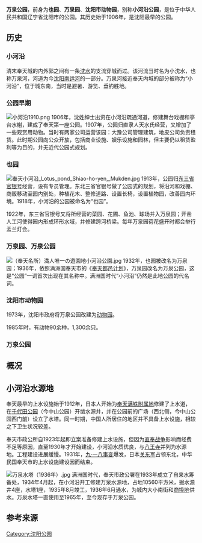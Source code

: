 
{{infobox park
| name=万泉公园
| type=公共公园
| location=中华人民共和国辽宁省[[沈阳市|沈阳市]][[大东区|大东区]]
| opened=1906年
| status=全年开放
}}
'''万泉公园'''，前身为'''也园'''、'''万泉园'''、'''沈阳市动物园'''，别称'''小河沿公园'''，是位于中华人民共和国辽宁省沈阳市的公园。其历史始于1906年，是沈阳最早的公园。

== 历史 ==
=== 小河沿 ===
清末奉天城的内外郭之间有一条[[沈水|沈水]]的支流穿城而过。该河流当时名为小沈水，也称万泉河，河道为今[[沈阳南运河|沈阳南运河]]的一部分。万泉河接近奉天内城的部分被称为“小河沿”，位于城东南，当时是避暑、游览、垂钓胜地。{{r|风物|page=376}}

=== 公园早期 ===
[[File:小河沿1910.png|thumb]]
1906年，沈姓绅士出资在小河沿疏通河道，修建舞台戏棚和亭台水榭，建成了奉天第一座公园。1907年，公园归直隶人天水氏经营，又增加了一些观赏用动物。当时有两家公司运营该园：大豫公司管理建筑，地皮公司负责租赁{{r|李2010|page=236}}。此时期公园向公众开放，包括商业设施、娱乐设施和园林，但主要仍以租赁盈利等为目的，并无近代公园式规划。{{r|风物|page=377|日报2019|李2016|page3=13}}

=== 也园 ===
[[File:奉天小河沿_Lotus_pond_Shiao-ho-yen,_Mukden.jpg|thumb]]
1913年，公园归[[东三省官银号|东三省官银号]]经营，设有专员管理。东北三省官银号做了公园式的规划，将沿河和戏棚、商贩移动至园内别处，种植花木、整修道路、设置长椅，设置植物园，改善园内环境。1918年，小河沿的公园被命名为“也园”。{{r|李2010|page=236}}

1922年，东三省官银号又将所经营的菜园、花圃、鱼池、球场并入万泉园；开凿人工河使得园内形成环形水域，并修建跨河桥梁。每年万泉园荷花盛开时都会举行盂兰灯会。{{r|日报|风物|page2=377|日报2019}}

=== 万泉园、万泉公园 ===
{{see also|奉天都邑计划}}
[[File:（奉天名所）満人唯一の遊園地小河沿公園.jpg|thumb]]
1932年，也园被改名为万泉园；1936年，依照满洲国奉天市的《[[奉天都邑计划|奉天都邑计划]]》，万泉园改名为万泉公园，这是“公园”一词首次出现在其名称中。{{r|李2010|page=236}}满洲国时代“小河沿”仍然是此地公园的代名词。{{r|商工英文|page=60}}

=== 沈阳市动物园 ===
1973年，沈阳市政府将万泉公园改建为[[动物园|动物园]]。

1985年时，有动物90余种，1,300余只。{{r|市情|page=495}}

=== 万泉公园 ===

== 概况 ==

== 小河沿水源地 ==
奉天最早的上水设施始于1912年，日本人开始为[[奉天满铁附属地|奉天满铁附属地]]修建了上水道，在[[千代田公园|千代田公园]]（今中山公园）开凿水源井，并在公园前的广场（西北侧，今中山公园西门前）设立了水塔。同一时期，中国人所居住的地区并不具备上水设施，相较之下卫生状况较差。{{r|殷|page=18,19}}

奉天市政公所自1923年起即立案准备修建上水设施，但因为[[直奉战争|直奉战争]]影响而经费不足等原因，直至1930年才开始建设，小河沿水质优良，与[[八王寺|八王寺]]并列为水源地。工程建设进展缓慢。1931年，[[九·一八事变|九·一八事变]]爆发，日本[[关东军|关东军]]占领东北，中华民国奉天市的上水设施建设因而结束。{{r|殷|page=26,27}}

{{see also|万泉水塔}}
[[File:万泉水塔（1936年）.jpg|thumb]]
满洲国时代，奉天市政公署在1933年成立了自来水筹备处，1934年4月起，在小河沿开工修建万泉水源地，占地10560平方米，掘水源井4座，水塔1座，1935年8月竣工，1936年6月通水，为城内大小南街和[[奉天商埠地|商埠地]]供水。万泉水塔一直使用至1965年，至今现存于万泉公园。{{r|段|寇}}

== 参考来源 ==
{{commonscat|Xiaoheyan, Shenyang|小河沿}}
{{reflist|refs=
<ref name=风物>{{Cite book|title=風物遼寧|editor=遼寧省檔案局|url=https://books.google.co.jp/books?id=pqpcDwAAQBAJ&pg=PT388&lpg=PT388&dq=%E4%B8%87%E6%B3%89%E5%9B%AD+%E5%A4%A9%E6%B0%B4&source=bl&ots=-lIDMS5sXt&sig=ACfU3U2kh_YPTP6j9QkVQJjWINkj6mpdKg&hl=en&sa=X&ved=2ahUKEwjgs5_MgLvuAhVCyYsBHXUxAlMQ6AEwB3oECA0QAg#v=onepage&q=%E4%B8%87%E6%B3%89%E5%9B%AD%20%E5%A4%A9%E6%B0%B4&f=false|publisher=遼寧人民出版社|date=2012-09-01|isbn=9787205074630}}</ref>
<ref name=日报>{{Cite news|archiveurl=https://web.archive.org/web/20121021131604/http://www.sy-dj.gov.cn/news/syjx-fs/20061130114409.asp|archivedate=2012-10-21|newspaper=沈阳日报|title=小河沿路|date=2006-11-30|url=http://www.sy-dj.gov.cn/news/syjx-fs/20061130114409.asp|deadurl=yes}}</ref>
<ref name=日报2019>{{Cite news|title=万泉公园，沈阳第一个公共园林|newspaper=沈阳日报|author=荆绍福|date=2019-04-01|url=http://culture.workercn.cn/32875/201904/01/190401104314068.shtml|accessdate=2021-01-27|archive-date=2021-01-31|archive-url=https://web.archive.org/web/20210131175128/http://culture.workercn.cn/32875/201904/01/190401104314068.shtml|dead-url=no}}</ref>
<ref name=殷>{{Cite journal|script-title=ja:奉天市政公所の水道計画に関する考察|journal=現代社会文化研究|volume=51|pages=15-30|publisher=新潟大学大学院現代社会文化研究科|date=2011-07|language=ja|issn=13458485|url=https://niigata-u.repo.nii.ac.jp/?action=repository_uri&item_id=7498&file_id=20&file_no=1|author=殷志強}}</ref>
<ref name=段>{{Cite web|title=沈阳最早的供水塔 ——万泉水塔|editor=段连河|publisher=东北文化产业网|accessdate=2021-01-28|url=https://www.dbwhcy.com/plus/view.php?aid=22176|archive-date=2021-02-01|archive-url=https://web.archive.org/web/20210201222944/https://www.dbwhcy.com/plus/view.php?aid=22176|dead-url=no}}</ref>
<ref name=寇>{{Cite news|url=http://liaoning.nen.com.cn/system/2021/01/15/021084257.shtml|title=沈阳最早的自来水井盖有特殊标记|newspaper=沈阳日报|date=2021-01-15|author=寇俊松|accessdate=2021-01-28|archive-date=2021-02-02|archive-url=https://web.archive.org/web/20210202231349/http://liaoning.nen.com.cn/system/2021/01/15/021084257.shtml|dead-url=no}}</ref>
<ref name=市情>{{Cite book|title=沈阳市情|editor=沈阳市人民政府地方志编纂办公室|publisher=辽宁人民出版社|year=1985|pages=932}}</ref>
<ref name=李2016>{{Cite book|script-title=ja:２０世紀初奉天における都市形態の変化と商埠地の発展に関する研究 : 清末日中対立の背景をめぐって|author1=李薈|publisher=富士ゼロックス株式会社小林節太郎記念基金|language=ja|url=https://assets.fujixerox.co.jp/files/2018-06/a7e899501c75be9c1ef4a142d842233e/910.pdf|year=2017}}</ref>
<ref name=李2010>{{Cite journal|script-title=ja:中国瀋陽市における公園緑地系統計画の展開に関する歴史的研究|author1=李薈|author2=石川幹子|doi=10.11361/journalcpij.45.3.235|journal=都市計画論文集|volume=45|issue=3|date=2010-10-25|page=235-240|language=ja|issn=0916-0647|publisher=公益社団法人 日本都市計画学会|url=https://www.jstage.jst.go.jp/article/journalcpij/45.3/0/45.3_235/_pdf|access-date=2021-01-28|archive-date=2019-08-22|archive-url=https://web.archive.org/web/20190822150226/https://www.jstage.jst.go.jp/article/journalcpij/45.3/0/45.3_235/_pdf|dead-url=no}}</ref>
<ref name=商工英文>{{Cite book|script-title=ja:満洲商工年鑑|chapter=Mukden|language=en|year=1938|publisher=オリエント出版社|url=https://dl.ndl.go.jp/info:ndljp/pid/1116919/313}}</ref>
}}

[[Category:沈阳公园|Category:沈阳公园]]